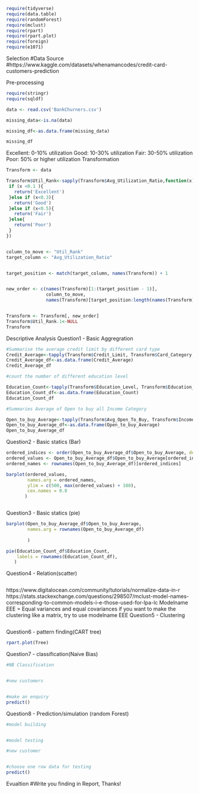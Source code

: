 ```r
require(tidyverse)
require(data.table)
require(randomForest)
require(mclust)
require(rpart)
require(rpart.plot)
require(foreign)
require(e1071)
```
Selection
#Data Source
#https://www.kaggle.com/datasets/whenamancodes/credit-card-customers-prediction

Pre-processing
```r
require(stringr)
require(sqldf)

data <- read.csv('BankChurners.csv')

missing_data<-is.na(data)

missing_df<-as.data.frame(missing_data)

missing_df

```

Excellent: 0-10% utilization
Good: 10-30% utilization
Fair: 30-50% utilization
Poor: 50% or higher utilization
Transformation
```r
Transform <- data

Transform$Util_Rank<-sapply(Transform$Avg_Utilization_Ratio,function(x){
 if (x <0.1 ){
   return('Excellent')
 }else if (x<0.3){
   return('Good')
 }else if (x<0.5){
   return('Fair')
 }else{
   return('Poor')
 }  
})


column_to_move <- "Util_Rank" 
target_column <- "Avg_Utilization_Ratio" 


target_position <- match(target_column, names(Transform)) + 1  


new_order <- c(names(Transform)[1:(target_position - 1)], 
               column_to_move, 
               names(Transform)[target_position:length(names(Transform))])


Transform <- Transform[, new_order]
Transform$Util_Rank.1<-NULL
Transform

```

Descriptive Analysis
Question1 - Basic Aggregration
```r
#Summarise the average credit limit by different card type
Credit_Average<-tapply(Transform$Credit_Limit, Transform$Card_Category, mean)
Credit_Average_df<-as.data.frame(Credit_Average)
Credit_Average_df

#count the number of different education level

Education_Count<-tapply(Transform$Education_Level, Transform$Education_Level, length)
Education_Count_df<-as.data.frame(Education_Count)
Education_Count_df

#Summaries Average of Open to buy all Income Category

Open_to_buy_Average<-tapply(Transform$Avg_Open_To_Buy, Transform$Income_Category, mean)
Open_to_buy_Average_df<-as.data.frame(Open_to_buy_Average)
Open_to_buy_Average_df
```

Question2 - Basic statics (Bar)
```r
ordered_indices <- order(Open_to_buy_Average_df$Open_to_buy_Average, decreasing = TRUE)
ordered_values <- Open_to_buy_Average_df$Open_to_buy_Average[ordered_indices]
ordered_names <- rownames(Open_to_buy_Average_df)[ordered_indices]

barplot(ordered_values,
        names.arg = ordered_names,
        ylim = c(500, max(ordered_values) + 100), 
        cex.names = 0.8
       )



```

Question3 - Basic statics (pie)
```r

barplot(Open_to_buy_Average_df$Open_to_buy_Average,  
        names.arg = rownames(Open_to_buy_Average_df)
       
        ) 

pie(Education_Count_df$Education_Count,
    labels = rownames(Education_Count_df),
   )


```

Question4 - Relation(scatter)
```r

```

https://www.digitalocean.com/community/tutorials/normalize-data-in-r
https://stats.stackexchange.com/questions/298507/mclust-model-names-corresponding-to-common-models-i-e-those-used-for-lpa-lc
Modelname EEE = Equal variances and equal covariances
if you want to make the clustering like a matrix, try to use modelname EEE
Question5 - Clustering
```r

```

Question6 - pattern finding(CART tree)
```r

rpart.plot(Tree)
```

Question7 - classification(Naive Bias)
```r
#NB Classification


#new customers


#make an enquiry
predict()
```

Question8 - Prediction/simulation (random Forest)
```r
#model building


#model testing

#new customer


#choose one row data for testing
predict()
```

Evualtion
#Write you finding in Report, Thanks!
